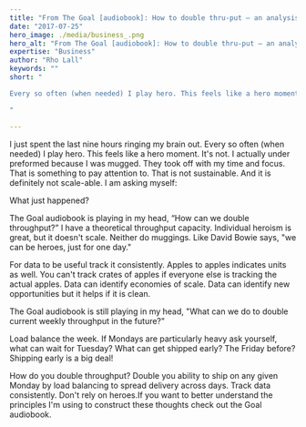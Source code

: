 ```yaml
---
title: "From The Goal [audiobook]: How to double thru-put – an analysis."
date: "2017-07-25"
hero_image: ./media/business_.png
hero_alt: "From The Goal [audiobook]: How to double thru-put – an analysis."
expertise: "Business"
author: "Rho Lall"
keywords: ""
short: "

Every so often (when needed) I play hero. This feels like a hero moment. It's not. 

"

---
```

I just spent the last nine hours ringing my brain out. Every so often (when needed) I play hero. This feels like a hero moment. It's not. I actually under preformed because I was mugged. They took off with my time and focus. That is something to pay attention to. That is not sustainable. And it is definitely not scale-able. I am asking myself:

What just happened?

The Goal audiobook is playing in my head, “How can we double throughput?”
I have a theoretical throughput capacity. Individual heroism is great, but it doesn't scale. Neither do muggings. Like David Bowie says, "we can be heroes, just for one day."

For data to be useful track it consistently. Apples to apples indicates units as well. You can't track crates of apples if everyone else is tracking the actual apples. Data can identify economies of scale. Data can identify new opportunities but it helps if it is clean.

The Goal audiobook is still playing in my head, "What can we do to double current weekly throughput in the future?"

Load balance the week. If Mondays are particularly heavy ask yourself, what can wait for Tuesday? What can get shipped early? The Friday before? Shipping early is a big deal!

How do you double throughput?
Double you ability to ship on any given Monday by load balancing to spread delivery across days. Track data consistently. Don't rely on heroes.If you want to better understand the principles I'm using to construct these thoughts check out the Goal audiobook.